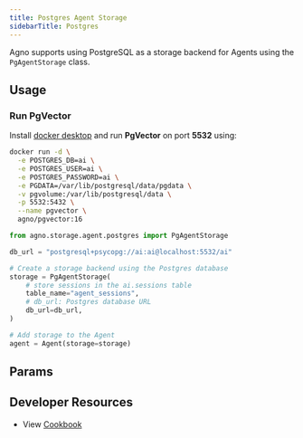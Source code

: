 ```yaml
---
title: Postgres Agent Storage
sidebarTitle: Postgres
---
```


Agno supports using PostgreSQL as a storage backend for Agents using the `PgAgentStorage` class.

## Usage

### Run PgVector

Install [docker desktop](https://docs.docker.com/desktop/install/mac-install/) and run **PgVector** on port **5532** using:

```bash
docker run -d \
  -e POSTGRES_DB=ai \
  -e POSTGRES_USER=ai \
  -e POSTGRES_PASSWORD=ai \
  -e PGDATA=/var/lib/postgresql/data/pgdata \
  -v pgvolume:/var/lib/postgresql/data \
  -p 5532:5432 \
  --name pgvector \
  agno/pgvector:16
```

```python storage.py
from agno.storage.agent.postgres import PgAgentStorage

db_url = "postgresql+psycopg://ai:ai@localhost:5532/ai"

# Create a storage backend using the Postgres database
storage = PgAgentStorage(
    # store sessions in the ai.sessions table
    table_name="agent_sessions",
    # db_url: Postgres database URL
    db_url=db_url,
)

# Add storage to the Agent
agent = Agent(storage=storage)
```

## Params

<Snippet file="storage-postgres-params.mdx" />

## Developer Resources

- View [Cookbook](https://github.com/agno-agi/agno/blob/main/cookbook/agent_concepts/storage/postgres_storage.py)
